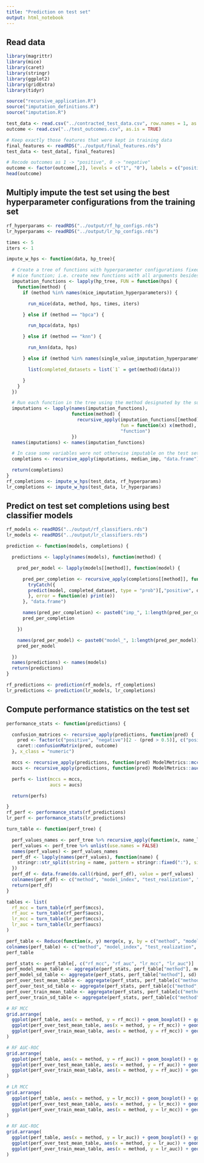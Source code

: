 ```yaml
---
title: "Prediction on test set"
output: html_notebook
---
```


## Read data
```r
library(magrittr)
library(mice)
library(caret)
library(stringr)
library(ggplot2)
library(gridExtra)
library(tidyr)

source("recursive_application.R")
source("imputation_definitions.R")
source("imputation.R")

test_data <- read.csv("../contracted_test_data.csv", row.names = 1, as.is = TRUE)
outcome <- read.csv("../test_outcomes.csv", as.is = TRUE)

# Keep exactly those features that were kept in training data
final_features <- readRDS("../output/final_features.rds")
test_data <- test_data[, final_features]

# Recode outcomes as 1 -> "positive", 0 -> "negative"
outcome <- factor(outcome[,2], levels = c("1", "0"), labels = c("positive", "negative"))
head(outcome)
```

## Multiply impute the test set using the best hyperparameter configurations from the training set
```r
rf_hyperparams <- readRDS("../output/rf_hp_configs.rds")
lr_hyperparams <- readRDS("../output/lr_hp_configs.rds")

times <- 5
iters <- 1

impute_w_hps <- function(data, hp_tree){

  # Create a tree of functions with hyperparameter configurations fixed by currying the
  # mice function; i.e. create new functions with all arguments besides `method` fixed
  imputation_functions <- lapply(hp_tree, FUN = function(hps) {
    function(method) {
      if (method %in% names(mice_imputation_hyperparameters)) {

        run_mice(data, method, hps, times, iters)

      } else if (method == "bpca") {

        run_bpca(data, hps)

      } else if (method == "knn") {

        run_knn(data, hps)

      } else if (method %in% names(single_value_imputation_hyperparameter_grids)) {

        list(completed_datasets = list(`1` = get(method)(data)))

      }
    }
  })

  # Run each function in the tree using the method designated by the subtree
  imputations <- lapply(names(imputation_functions),
                        function(method) {
                          recursive_apply(imputation_functions[[method]],
                                          fun = function(x) x(method),
                                          "function")
                        })
  names(imputations) <- names(imputation_functions)

  # In case some variables were not otherwise imputable on the test set for whatever reason, run median imputation on them.
  completions <- recursive_apply(imputations, median_imp, "data.frame") %>% lapply(. %>% extract2(1))

  return(completions)
}
rf_completions <- impute_w_hps(test_data, rf_hyperparams)
lr_completions <- impute_w_hps(test_data, lr_hyperparams)
```

## Predict on test set completions using best classifier models
```r
rf_models <- readRDS("../output/rf_classifiers.rds")
lr_models <- readRDS("../output/lr_classifiers.rds")

prediction <- function(models, completions) {

  predictions <- lapply(names(models), function(method) {

    pred_per_model <- lapply(models[[method]], function(model) {

      pred_per_completion <- recursive_apply(completions[[method]], function(completed_dataset) {
        tryCatch({
        predict(model, completed_dataset, type = "prob")[,"positive", drop = TRUE]
        }, error = function(e) print(e))
      }, "data.frame")

      names(pred_per_completion) <- paste0("imp_", 1:length(pred_per_completion))
      pred_per_completion

    })

    names(pred_per_model) <- paste0("model_", 1:length(pred_per_model))
    pred_per_model

  })
  names(predictions) <- names(models)
  return(predictions)
}

rf_predictions <- prediction(rf_models, rf_completions)
lr_predictions <- prediction(lr_models, lr_completions)
```

## Compute performance statistics on the test set
```r
performance_stats <- function(predictions) {

  confusion_matrices <- recursive_apply(predictions, function(pred) {
    pred <- factor(c("positive", "negative")[2 - (pred > 0.5)], c("positive", "negative"))
    caret::confusionMatrix(pred, outcome)
  }, x_class = "numeric")

  mccs <- recursive_apply(predictions, function(pred) ModelMetrics::mcc(as.integer(outcome == "positive"), pred, 0.5), x_class = "numeric")
  aucs <- recursive_apply(predictions, function(pred) ModelMetrics::auc(as.integer(outcome == "positive"), pred), x_class = "numeric")

  perfs <- list(mccs = mccs,
                aucs = aucs)

  return(perfs)

}
rf_perf <- performance_stats(rf_predictions)
lr_perf <- performance_stats(lr_predictions)
```

```r
turn_table <- function(perf_tree) {

  perf_values_names <- perf_tree %>% recursive_apply(function(x, name_list) return(name_list), x_class = "numeric", pass_node_names = TRUE) %>% leaf_apply(. %>% paste0(collapse = ":"), docall = FALSE) %>% unlist(use.names = FALSE)
  perf_values <- perf_tree %>% unlist(use.names = FALSE)
  names(perf_values) <- perf_values_names
  perf_df <- lapply(names(perf_values), function(name) {
    stringr::str_split(string = name, pattern = stringr::fixed(":"), simplify = TRUE)
  })
  perf_df <- data.frame(do.call(rbind, perf_df), value = perf_values)
  colnames(perf_df) <- c("method", "model_index", "test_realization", "value")
  return(perf_df)
}

tables <- list(
  rf_mcc = turn_table(rf_perf$mccs),
  rf_auc = turn_table(rf_perf$aucs),
  lr_mcc = turn_table(lr_perf$mccs),
  lr_auc = turn_table(lr_perf$aucs)
)

perf_table <- Reduce(function(x, y) merge(x, y, by = c("method", "model_index", "test_realization")), tables)
colnames(perf_table) <- c("method", "model_index", "test_realization", names(tables))
perf_table
```

```r
perf_stats <- perf_table[, c("rf_mcc", "rf_auc", "lr_mcc", "lr_auc")]
perf_model_mean_table <- aggregate(perf_stats, perf_table["method"], mean)
perf_model_sd_table <- aggregate(perf_stats, perf_table["method"], sd)
perf_over_test_mean_table <- aggregate(perf_stats, perf_table[c("method", "model_index")], mean)
perf_over_test_sd_table <- aggregate(perf_stats, perf_table[c("method", "model_index")], sd)
perf_over_train_mean_table <- aggregate(perf_stats, perf_table[c("method", "test_realization")], mean)
perf_over_train_sd_table <- aggregate(perf_stats, perf_table[c("method", "test_realization")], sd)
```

```r
# RF MCC
grid.arrange(
  ggplot(perf_table, aes(x = method, y = rf_mcc)) + geom_boxplot() + ggtitle("MCC of random forest classifier"),
  ggplot(perf_over_test_mean_table, aes(x = method, y = rf_mcc)) + geom_boxplot() + ggtitle("MCC of random forest classifier", subtitle = "Aggregated over test set realizations"),
  ggplot(perf_over_train_mean_table, aes(x = method, y = rf_mcc)) + geom_boxplot() + ggtitle("MCC of random forest classifier", subtitle = "Aggregated over training set realizations")
)

# RF AUC-ROC
grid.arrange(
  ggplot(perf_table, aes(x = method, y = rf_auc)) + geom_boxplot() + ggtitle("AUC-ROC of random forest classifier"),
  ggplot(perf_over_test_mean_table, aes(x = method, y = rf_auc)) + geom_boxplot() + ggtitle("AUC-ROC of random forest classifier", subtitle = "Aggregated over test set realizations"),
  ggplot(perf_over_train_mean_table, aes(x = method, y = rf_auc)) + geom_boxplot() + ggtitle("AUC-ROC of random forest classifier", subtitle = "Aggregated over training set realizations")
)

# LR MCC
grid.arrange(
  ggplot(perf_table, aes(x = method, y = lr_mcc)) + geom_boxplot() + ggtitle("MCC of logistic regression classifier"),
  ggplot(perf_over_test_mean_table, aes(x = method, y = lr_mcc)) + geom_boxplot() + ggtitle("MCC of logistic regression classifier", subtitle = "Aggregated over test set realizations"),
  ggplot(perf_over_train_mean_table, aes(x = method, y = lr_mcc)) + geom_boxplot() + ggtitle("MCC of logistic regression classifier", subtitle = "Aggregated over training set realizations")
)

# RF AUC-ROC
grid.arrange(
  ggplot(perf_table, aes(x = method, y = lr_auc)) + geom_boxplot() + ggtitle("AUC-ROC of logistic regression classifier"),
  ggplot(perf_over_test_mean_table, aes(x = method, y = lr_auc)) + geom_boxplot() + ggtitle("AUC-ROC of logistic regression classifier", subtitle = "Aggregated over test set realizations"),
  ggplot(perf_over_train_mean_table, aes(x = method, y = lr_auc)) + geom_boxplot() + ggtitle("AUC-ROC of logistic regression classifier", subtitle = "Aggregated over training set realizations")
)
```